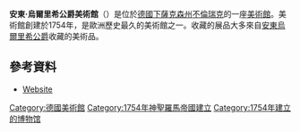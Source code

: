 '''安東·烏爾里希公爵美術館'''（{{lang-de|Herzog Anton Ulrich-Museum}}）是位於[[德國|德國]][[下薩克森州|下薩克森州]][[不倫瑞克|不倫瑞克]]的一座[[美術館|美術館]]。美術館創建於1754年，是歐洲歷史最久的美術館之一。收藏的展品大多來自[[安東烏爾里希公爵|安東烏爾里希公爵]]收藏的美術品。

== 參考資料 ==
{{commons|Herzog-Anton-Ulrich-Museum}}
*{{de icon}}[https://web.archive.org/web/20121015111221/http://www.haum.niedersachsen.de/portal/live.php?navigation_id=24642&article_id=85488&_psmand=185 Website]

{{Authority control}}
[[Category:德國美術館|Category:德國美術館]]
[[Category:1754年神聖羅馬帝國建立|Category:1754年神聖羅馬帝國建立]]
[[Category:1754年建立的博物馆|Category:1754年建立的博物馆]]